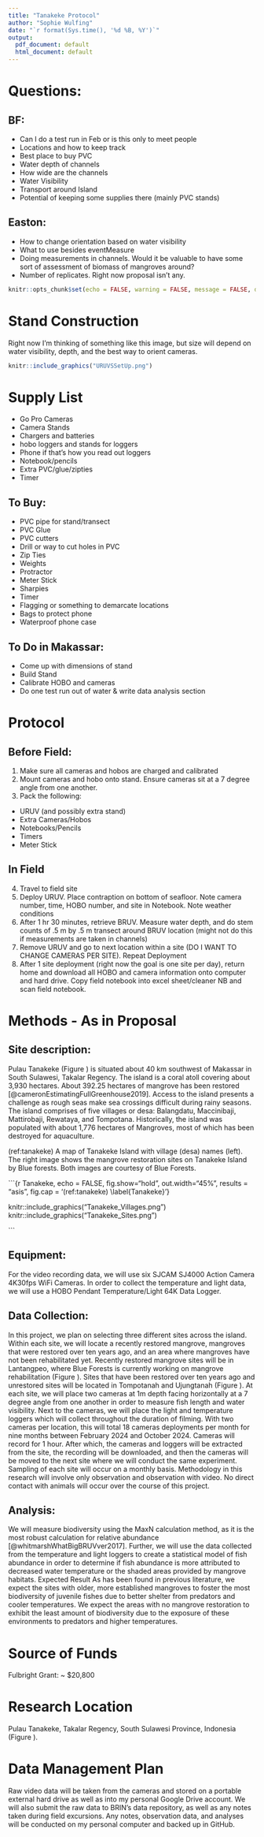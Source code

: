 ---
title: "Tanakeke Protocol"
author: "Sophie Wulfing"
date: "`r format(Sys.time(), '%d %B, %Y')`"
output:
  pdf_document: default
  html_document: default
---

# Questions:

## BF:

* Can I do a test run in Feb or is this only to meet people
* Locations and how to keep track
* Best place to buy PVC
* Water depth of channels
* How wide are the channels
* Water Visibility
* Transport around Island
* Potential of keeping some supplies there (mainly PVC stands)

## Easton:
* How to change orientation based on water visibility
* What to use besides eventMeasure
* Doing measurements in channels. Would it be valuable to have some sort of assessment of biomass of mangroves around?
* Number of replicates. Right now proposal isn't any.

```{r setup, include=FALSE}
knitr::opts_chunk$set(echo = FALSE, warning = FALSE, message = FALSE, dev="cairo_pdf")

```

# Stand Construction

Right now I'm thinking of something like this image, but size will depend on water visibility, depth, and the best way to orient cameras.

```{r URUV, echo = FALSE, fig.cap = 'General camera set up. Dimensions and angles between cameras TBD'}

knitr::include_graphics("URUVSSetUp.png")

```

\newpage

# Supply List

* Go Pro Cameras
* Camera Stands
* Chargers and batteries
* hobo loggers and stands for loggers
* Phone if that's how you read out loggers
* Notebook/pencils
* Extra PVC/glue/zipties
* Timer

## To Buy:

* PVC pipe for stand/transect
* PVC Glue
* PVC cutters
* Drill or way to cut holes in PVC
* Zip Ties
* Weights
* Protractor
* Meter Stick
* Sharpies
* Timer
* Flagging or something to demarcate locations
* Bags to protect phone
* Waterproof phone case


## To Do in Makassar:

* Come up with dimensions of stand
* Build Stand
* Calibrate HOBO and cameras
* Do one test run out of water & write data analysis section


# Protocol

## Before Field:

1. Make sure all cameras and hobos are charged and calibrated
2. Mount cameras and hobo onto stand. Ensure cameras sit at a 7 degree angle from one another.
3. Pack the following:

* URUV (and possibly extra stand)
* Extra Cameras/Hobos
* Notebooks/Pencils
* Timers
* Meter Stick

## In Field

4. Travel to field site
5. Deploy URUV. Place contraption on bottom of seafloor. Note camera number, time, HOBO number, and site in Notebook. Note weather conditions
6. After 1 hr 30 minutes, retrieve BRUV. Measure water depth, and do stem counts of .5 m by .5 m transect around BRUV location (might not do this if measurements are taken in channels)
7. Remove URUV and go to next location within a site (DO I WANT TO CHANGE CAMERAS PER SITE). Repeat Deployment
8. After 1 site deployment (right now the goal is one site per day), return home and download all HOBO and camera information onto computer and hard drive. Copy field notebook into excel sheet/cleaner NB and scan field notebook.

\newpage

# Methods - As in Proposal

## Site description:
Pulau Tanakeke (Figure \ref{Tanakeke}) is situated about 40 km southwest of Makassar in South Sulawesi, Takalar Regency. The island is a coral atoll covering about 3,930 hectares. About 392.25 hectares of mangrove has been restored [@cameronEstimatingFullGreenhouse2019]. Access to the island presents a challenge as rough seas make sea crossings difficult during rainy seasons. The island comprises of five villages or desa: Balangdatu,  Maccinibaji, Mattirobaji, Rewataya, and Tompotana. Historically, the island was populated with about 1,776 hectares of Mangroves, most of which has been destroyed for aquaculture.

(ref:tanakeke) A map of Tanakeke Island with village (desa) names (left). The right image shows the mangrove restoration sites on Tanakeke Island by Blue forests. Both images are courtesy of Blue Forests.

```{r Tanakeke, echo = FALSE, fig.show="hold", out.width="45%", results = "asis", fig.cap = '(ref:tanakeke) \\label{Tanakeke}'}

knitr::include_graphics("Tanakeke_Villages.png")
knitr::include_graphics("Tanakeke_Sites.png")

```

## Equipment:
For the video recording data, we will use six SJCAM SJ4000 Action Camera 4K30fps WiFi Cameras. In order to collect the temperature and light data, we will use a HOBO Pendant Temperature/Light 64K Data Logger.

## Data Collection:
In this project, we plan on selecting three different sites across the island. Within each site, we will locate a recently restored mangrove, mangroves that were restored over ten years ago, and an area where mangroves have not been rehabilitated yet. Recently restored mangrove sites will be in Lantangpeo, where Blue Forests is currently working on mangrove rehabilitation (Figure \ref{Tanakeke}). Sites that have been restored over ten years ago and unrestored sites will be located in Tompotanah and Ujungtanah (Figure \ref{Tanakeke}). At each site, we will place two cameras at 1m depth facing horizontally at a 7 degree angle from one another in order to measure fish length and water visibility. Next to the cameras, we will place the light and temperature loggers which will collect throughout the duration of filming. With two cameras per location, this will total 18 cameras deployments per month for nine months between February 2024 and October 2024.<!-- TIMING --> Cameras will record for 1 hour. After which, the cameras and loggers will be extracted from the site, the recording will be downloaded, and then the cameras will be moved to the next site where we will conduct the same experiment. Sampling of each site will occur on a monthly basis.<!-- NONINVASIVE --> Methodology in this research will involve only observation and observation with video. No direct contact with animals will occur over the course of this project.<!-- NONINVASIVE -->

## Analysis:
We will measure biodiversity using the MaxN calculation method, as it is the most robust calculation for relative abundance [@whitmarshWhatBigBRUVver2017]. Further, we will use the data collected from the temperature and light loggers to create a statistical model of fish abundance in order to determine if fish abundance is more attributed to decreased water temperature or the shaded areas provided by mangrove habitats.
Expected Result
As has been found in previous literature, we expect the sites with older, more established mangroves to foster the most biodiversity of juvenile fishes due to better shelter from predators and cooler temperatures. We expect the areas with no mangrove restoration to exhibit the least amount of biodiversity due to the exposure of these environments to predators and higher temperatures.

# Source of Funds
Fulbright Grant: ~ $20,800

# Research Location
Pulau Tanakeke, Takalar Regency, South Sulawesi Province, Indonesia (Figure \ref{Tanakeke}).

# Data Management Plan
Raw video data will be taken from the cameras and stored on a portable external hard drive as well as into my personal Google Drive account. We will also submit the raw data to BRIN's data repository, as well as any notes taken during field excursions. Any notes, observation data, and analyses will be conducted on my personal computer and backed up in GitHub.